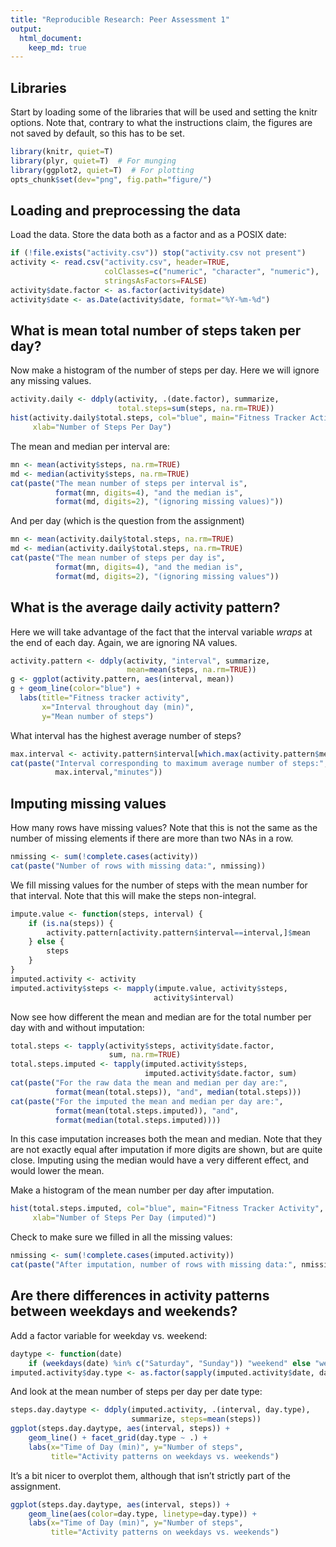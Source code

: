 ```yaml
---
title: "Reproducible Research: Peer Assessment 1"
output: 
  html_document:
    keep_md: true
---
```


## Libraries
Start by loading some of the libraries that will be used and
setting the knitr options.  Note that, contrary to what the instructions
claim, the figures are not saved by default, so this has to be set.
```r
library(knitr, quiet=T)
library(plyr, quiet=T)  # For munging
library(ggplot2, quiet=T)  # For plotting
opts_chunk$set(dev="png", fig.path="figure/")
```

## Loading and preprocessing the data

Load the data.  Store the data both as a factor and as a POSIX date: 
```r
if (!file.exists("activity.csv")) stop("activity.csv not present")
activity <- read.csv("activity.csv", header=TRUE, 
                     colClasses=c("numeric", "character", "numeric"),
                     stringsAsFactors=FALSE)
activity$date.factor <- as.factor(activity$date)
activity$date <- as.Date(activity$date, format="%Y-%m-%d")
```


## What is mean total number of steps taken per day?

Now make a histogram of the number of steps per day.  Here
we will ignore any missing values.

```r
activity.daily <- ddply(activity, .(date.factor), summarize,
                        total.steps=sum(steps, na.rm=TRUE))
hist(activity.daily$total.steps, col="blue", main="Fitness Tracker Activity",
     xlab="Number of Steps Per Day")
```

The mean and median per interval are:
```r
mn <- mean(activity$steps, na.rm=TRUE)
md <- median(activity$steps, na.rm=TRUE)
cat(paste("The mean number of steps per interval is", 
          format(mn, digits=4), "and the median is", 
          format(md, digits=2), "(ignoring missing values)"))
```

And per day (which is the question from the assignment)
```r
mn <- mean(activity.daily$total.steps, na.rm=TRUE)
md <- median(activity.daily$total.steps, na.rm=TRUE)
cat(paste("The mean number of steps per day is", 
          format(mn, digits=4), "and the median is", 
          format(md, digits=2), "(ignoring missing values"))
```

## What is the average daily activity pattern?

Here we will take advantage of the fact that the interval variable
*wraps* at the end of each day.  Again, we are ignoring NA values.

```r
activity.pattern <- ddply(activity, "interval", summarize,
                          mean=mean(steps, na.rm=TRUE))
g <- ggplot(activity.pattern, aes(interval, mean))
g + geom_line(color="blue") + 
  labs(title="Fitness tracker activity", 
       x="Interval throughout day (min)",
       y="Mean number of steps")
```

What interval has the highest average number of steps?
```r
max.interval <- activity.pattern$interval[which.max(activity.pattern$mean)]
cat(paste("Interval corresponding to maximum average number of steps:",
          max.interval,"minutes"))

```

## Imputing missing values

How many rows have missing values?  Note that this is not the
same as the number of missing elements if there are more
than two NAs in a row.
```r
nmissing <- sum(!complete.cases(activity))
cat(paste("Number of rows with missing data:", nmissing))
```

We fill missing values for the number of steps with the mean number 
for that interval.   Note that this will make the steps non-integral.

```r
impute.value <- function(steps, interval) {
    if (is.na(steps)) {
        activity.pattern[activity.pattern$interval==interval,]$mean
    } else {
        steps
    }
}
imputed.activity <- activity
imputed.activity$steps <- mapply(impute.value, activity$steps, 
                                activity$interval)
```

Now see how different the mean and median are for the total
number per day with and without imputation:
```r
total.steps <- tapply(activity$steps, activity$date.factor,
                      sum, na.rm=TRUE)
total.steps.imputed <- tapply(imputed.activity$steps,
                              imputed.activity$date.factor, sum)
cat(paste("For the raw data the mean and median per day are:",
          format(mean(total.steps)), "and", median(total.steps)))
cat(paste("For the imputed the mean and median per day are:",
          format(mean(total.steps.imputed)), "and", 
          format(median(total.steps.imputed))))
```
In this case imputation increases both the mean and median.  Note that they
are not exactly equal after imputation if more digits are shown, but are 
quite close.  Imputing using the median would have a very different 
effect, and would lower the mean.

Make a histogram of the mean number per day after imputation.
```r
hist(total.steps.imputed, col="blue", main="Fitness Tracker Activity",
     xlab="Number of Steps Per Day (imputed)")
```

Check to make sure we filled in all the missing values:
```r
nmissing <- sum(!complete.cases(imputed.activity))
cat(paste("After imputation, number of rows with missing data:", nmissing))
```

## Are there differences in activity patterns between weekdays and weekends?

Add a factor variable for weekday vs. weekend:
```r
daytype <- function(date) 
    if (weekdays(date) %in% c("Saturday", "Sunday")) "weekend" else "weekday"
imputed.activity$day.type <- as.factor(sapply(imputed.activity$date, daytype))
```

And look at the mean number of steps per day per date type:
```r
steps.day.daytype <- ddply(imputed.activity, .(interval, day.type),
                           summarize, steps=mean(steps))
ggplot(steps.day.daytype, aes(interval, steps)) + 
    geom_line() + facet_grid(day.type ~ .) +
    labs(x="Time of Day (min)", y="Number of steps",
         title="Activity patterns on weekdays vs. weekends")
```

It's a bit nicer to overplot them, although that isn't
strictly part of the assignment.
```r
ggplot(steps.day.daytype, aes(interval, steps)) + 
    geom_line(aes(color=day.type, linetype=day.type)) +
    labs(x="Time of Day (min)", y="Number of steps",
         title="Activity patterns on weekdays vs. weekends")
```